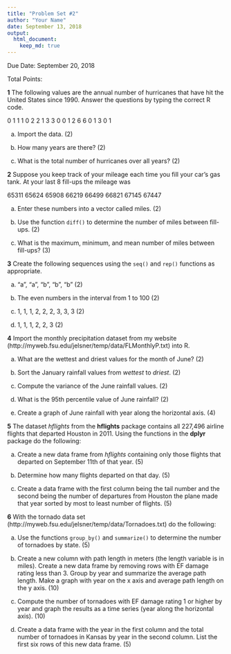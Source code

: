 ```yaml
---
title: "Problem Set #2"
author: "Your Name"
date: September 13, 2018
output: 
  html_document:
    keep_md: true
---
```


Due Date: September 20, 2018

Total Points: 

**1** The following values are the annual number of hurricanes that have hit the United States since 1990. Answer the questions by typing the correct R code.

0 1 1 1 0 2 2 1 3 3 0 0 1 2 6 6 0 1 3 0 1

a. Import the data. (2)

b. How many years are there? (2)

c. What is the total number of hurricanes over all years? (2)

**2** Suppose you keep track of your mileage each time you fill your car's gas tank. At your last 8 fill-ups the mileage was

65311 65624 65908 66219 66499 66821 67145 67447

a. Enter these numbers into a vector called  miles. (2)

b. Use the function `diff()` to determine the number of miles between fill-ups. (2)

c. What is the maximum, minimum, and mean number of miles between fill-ups?  (3)

**3** Create the following sequences using the `seq()` and `rep()` functions as appropriate.

a.  "a", "a", "b", "b", "b" (2)

b.  The even numbers in the interval from 1 to 100 (2)

c.  1, 1, 1, 2, 2, 2, 3, 3, 3  (2)

d.  1, 1, 1, 2, 2, 3  (2)

**4** Import the monthly precipitation dataset from my website (http://myweb.fsu.edu/jelsner/temp/data/FLMonthlyP.txt) into R.

a. What are the wettest and driest values for the month of June? (2)

b. Sort the January rainfall values from *wettest* to *driest*. (2)

c. Compute the variance of the June rainfall values. (2)

d. What is the 95th percentile value of June rainfall? (2)

e. Create a graph of June rainfall with year along the horizontal axis. (4)

**5** The dataset *hflights* from the **hflights** package contains all 227,496 airline flights that departed Houston in 2011. Using the functions in the **dplyr** package do the following:

a. Create a new data frame from *hflights* containing only those flights that departed on September 11th of that year. (5)

b. Determine how many flights departed on that day. (5)

c. Create a data frame with the first column being the tail number and the second being the number of departures from Houston the plane made that year sorted by most to least number of flights. (5)

**6** With the tornado data set (http://myweb.fsu.edu/jelsner/temp/data/Tornadoes.txt) do the following:

a. Use the functions `group_by()` and `summarize()` to determine the number of tornadoes by state. (5)

b. Create a new column with path length in meters (the length variable is in miles). Create a new data frame by removing rows with EF damage rating less than 3. Group by year and summarize the average path length. Make a graph with year on the x axis and average path length on the y axis. (10)

c. Compute the number of tornadoes with EF damage rating 1 or higher by year and graph the results as a time series (year along the horizontal axis). (10)

d. Create a data frame with the year in the first column and the total number of tornadoes in Kansas by year in the second column. List the first six rows of this new data frame. (5)
